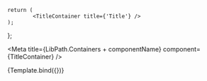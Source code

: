 
    return (
            <TitleContainer title={'Title'} />
    );
};


<Meta
    title={LibPath.Containers + componentName}
    component={TitleContainer}
/>

<DocsPageHeader
    title={componentName}
    description="This component shows the use of a titleContainer"
    addImportantNote={false}
    variant="stable"
/>


<Canvas withToolbar>
    <Story name="Base">{Template.bind({})}</Story>
</Canvas>



